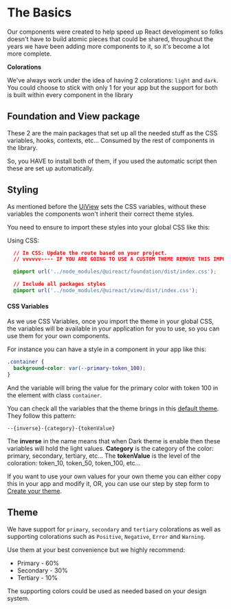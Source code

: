 
# <UiIcon icon="CodeSimple" size='xlarge' motion={{...UiReactViewDancing}} /> The Basics

Our components were created to help speed up React development so folks doesn't have to build atomic pieces that could be shared, throughout the years we have been adding more components to it, so it's become a lot more complete.

**Colorations**

We've always work under the idea of having 2 colorations: `light` and `dark`. You could choose to stick with only 1 for your app but the support for both is built within every component in the library

## Foundation and View package

These 2 are the main packages that set up all the needed stuff as the CSS variables, hooks, contexts, etc... Consumed by the rest of components in the library.

So, you HAVE to install both of them, if you used the automatic script then these are set up automatically.

## Styling

As mentioned before the [UiView](./view) sets the CSS variables, without these variables the components won't inherit their correct theme styles.

You need to ensure to import these styles into your global CSS like this:

Using CSS:
```css
  // In CSS: Update the route based on your project.
  // vvvvvv---- IF YOU ARE GOING TO USE A CUSTOM THEME REMOVE THIS IMPORT ----vvvvvvvv

  @import url('../node_modules/@uireact/foundation/dist/index.css'); 

  // Include all packages styles
  @import url('../node_modules/@uireact/view/dist/index.css'); 
```

#### CSS Variables

As we use CSS Variables, once you import the theme in your global CSS, the variables will be available in your application for you to use, so you can use them for your own components.

For instance you can have a style in a component in your app like this:

```css
.container {
  background-color: var(--primary-token_100);
}
```

And the variable will bring the value for the primary color with token 100 in the element with class `container`.

You can check all the variables that the theme brings in this [default theme](https://github.com/inavac182/uireact/blob/main/packages/foundation/src/default-theme.scss). They follow this pattern:

```
--{inverse}-{category}-{tokenValue}
```
The **inverse** in the name means that when Dark theme is enable then these variables will hold the light values.
**Category** is the category of the color: primary, secondary, tertiary, etc...
The **tokenValue** is the level of the coloration: token_10, token_50, token_100, etc...

If you want to use your own values for your own theme you can either copy this in your app and modify it, OR, you can use our step by step form to [Create your theme](/create-theme).

## Theme

We have support for `primary`, `secondary` and `tertiary` colorations as well as supporting colorations such as `Positive`, `Negative`, `Error` and `Warning`.

Use them at your best convenience but we highly recommend:

- Primary - 60%
- Secondary - 30%
- Tertiary - 10%

The supporting colors could be used as needed based on your design system.

